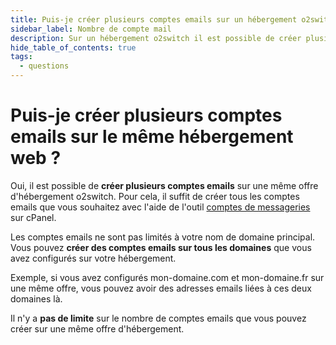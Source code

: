 ```yaml
---
title: Puis-je créer plusieurs comptes emails sur un hébergement o2switch ?
sidebar_label: Nombre de compte mail
description: Sur un hébergement o2switch il est possible de créer plusieurs comptes emails, il n'y a pas de limite
hide_table_of_contents: true
tags:
  - questions
---
```

# Puis-je créer plusieurs comptes emails sur le même hébergement web ?

Oui, il est possible de **créer plusieurs comptes emails** sur une même offre d'hébergement o2switch. Pour cela, il
suffit de créer tous les comptes emails que vous souhaitez avec l'aide de l'outil [comptes de
messageries](/cpanel/emails/adresse-email) sur cPanel. 

Les comptes emails ne sont pas limités à votre nom de domaine principal. Vous pouvez **créer des comptes emails sur tous
les domaines** que vous avez configurés sur votre hébergement.

Exemple, si vous avez configurés mon-domaine.com et mon-domaine.fr sur une même offre, vous pouvez avoir des adresses
emails liées à ces deux domaines là. 

Il n'y a **pas de limite** sur le nombre de comptes emails que vous pouvez créer sur une même offre d'hébergement. 